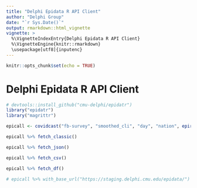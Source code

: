 ```yaml
---
title: "Delphi Epidata R API Client"
author: "Delphi Group"
date: "`r Sys.Date()`"
output: rmarkdown::html_vignette
vignette: >
  %\VignetteIndexEntry{Delphi Epidata R API Client}
  %\VignetteEngine{knitr::rmarkdown}
  \usepackage[utf8]{inputenc}
---
```


```r
knitr::opts_chunk$set(echo = TRUE)
```

# Delphi Epidata R API Client

```r
# devtools::install_github("cmu-delphi/epidatr")
library("epidatr")
library("magrittr")
```


```r
epicall <- covidcast("fb-survey", "smoothed_cli", "day", "nation", epirange(20210405, 20210410), "us")
```

```r
epicall %>% fetch_classic()
```

```r
epicall %>% fetch_json()
```

```r
epicall %>% fetch_csv()
```

```r
epicall %>% fetch_df()
```

```r
# epicall %>% with_base_url("https://staging.delphi.cmu.edu/epidata/") %>% fetch_df()
```

